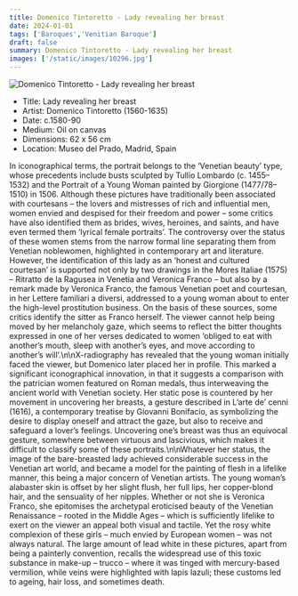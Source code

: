 ```yaml
---
title: Domenico Tintoretto - Lady revealing her breast
date: 2024-01-01
tags: ['Baroques','Venitian Baroque']
draft: false
summary: Domenico Tintoretto - Lady revealing her breast
images: ['/static/images/10296.jpg']
---
```


![Domenico Tintoretto - Lady revealing her breast](/static/images/10296.jpg)

* Title: Lady revealing her breast
* Artist: Domenico Tintoretto (1560-1635)
* Date: c.1580-90
* Medium: Oil on canvas
* Dimensions:  62 x 56 cm
* Location: Museo del Prado, Madrid, Spain

In iconographical terms, the portrait belongs to the ‘Venetian beauty’ type, whose precedents include busts sculpted by Tullio Lombardo (c. 1455–1532) and the Portrait of a Young Woman painted by Giorgione (1477/78–1510) in 1506. Although these pictures have traditionally been associated with courtesans – the lovers and mistresses of rich and influential men, women envied and despised for their freedom and power – some critics have also identified them as brides, wives, heroines, and saints, and have even termed them ‘lyrical female portraits’. The controversy over the status of these women stems from the narrow formal line separating them from Venetian noblewomen, highlighted in contemporary art and literature. However, the identification of this lady as an ‘honest and cultured courtesan’ is supported not only by two drawings in the Mores Italiae (1575) – Ritratto de la Ragusea in Venetia and Veronica Franco – but also by a remark made by Veronica Franco, the famous Venetian poet and courtesan, in her Lettere familiari a diversi, addressed to a young woman about to enter the high-level prostitution business. On the basis of these sources, some critics identify the sitter as Franco herself. The viewer cannot help being moved by her melancholy gaze, which seems to reflect the bitter thoughts expressed in one of her verses dedicated to women ‘obliged to eat with another’s mouth, sleep with another’s eyes, and move according to another’s will’.\n\nX-radiography has revealed that the young woman initially faced the viewer, but Domenico later placed her in profile. This marked a significant iconographical innovation, in that it suggests a comparison with the patrician women featured on Roman medals, thus interweaving the ancient world with Venetian society. Her static pose is countered by her movement in uncovering her breasts, a gesture described in L’arte de’ cenni (1616), a contemporary treatise by Giovanni Bonifacio, as symbolizing the desire to display oneself and attract the gaze, but also to receive and safeguard a lover’s feelings. Uncovering one’s breast was thus an equivocal gesture, somewhere between virtuous and lascivious, which makes it difficult to classify some of these portraits.\n\nWhatever her status, the image of the bare-breasted lady achieved considerable success in the Venetian art world, and became a model for the painting of flesh in a lifelike manner, this being a major concern of Venetian artists. The young woman’s alabaster skin is offset by her slight flush, her full lips, her copper-blond hair, and the sensuality of her nipples. Whether or not she is Veronica Franco, she epitomises the archetypal eroticised beauty of the Venetian Renaissance – rooted in the Middle Ages – which is sufficiently lifelike to exert on the viewer an appeal both visual and tactile. Yet the rosy white complexion of these girls – much envied by European women – was not always natural. The large amount of lead white in these pictures, apart from being a painterly convention, recalls the widespread use of this toxic substance in make-up – trucco – where it was tinged with mercury-based vermilion, while veins were highlighted with lapis lazuli; these customs led to ageing, hair loss, and sometimes death.

